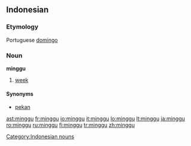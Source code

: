 {{also|Minggu}}
==Indonesian==

===Etymology===
Portuguese [[domingo]]

===Noun===
'''minggu'''

# [[week]]

====Synonyms====
* [[pekan]]

[[Category:Indonesian nouns]]

[[ast:minggu]]
[[fr:minggu]]
[[io:minggu]]
[[it:minggu]]
[[lo:minggu]]
[[lt:minggu]]
[[ja:minggu]]
[[ro:minggu]]
[[ru:minggu]]
[[fi:minggu]]
[[tr:minggu]]
[[zh:minggu]]